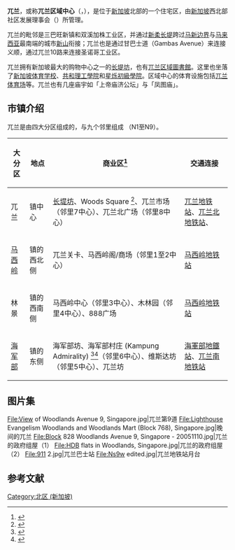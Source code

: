 {{Infobox settlement
| name = 兀兰
| settlement_type = [[新加坡規劃區|規劃區]]與区域中心
| image_skyline = {{Photomontage
| photo1a = Woodlands Square and Woodlands MRT Station, Singapore - 20051111.jpg
| photo2a = RepublicPolytechnic-CulturalCentre-20070205.jpg
| photo2b = SMRT bus service 911 in front of Block 878 Woodlands Street 82, Singapore.jpg
| photo3a = HDB flats along Woodlands Avenue 4, Singapore.jpg
| photo4a = MarsilingMRT.JPG
| photo4b = Si Ling Secondary School, Oct 06.jpg
| size = 280
| spacing = 2
| color = transparent
| border = 0
}}
| image_caption = 从上左到右：[[新加坡地鐵|地鐵]]经过兀兰区域中心、[[共和理工学院|共和理工学院]]、兀兰82街、兀兰的政府[[组屋|组屋]]、[[马西岭地铁站|马西岭地铁站]]、{{tsl|en|Si Ling Secondary School|兀兰士林中学}}（Si Ling Secondary School）
| pushpin_map = Singapore
| pushpin_map_caption = 兀兰在新加坡的位置
| coordinates = {{coord|1|26|10.57|N|103|47|12.14|E|display=inline}}
| subdivision_type = [[世界政区索引|国家]]
| subdivision_name = {{flag|Singapore}}
| area_footnotes = <ref name=citypopulation>{{cite web|url=http://www.citypopulation.de/php/singapore-admin.php?adm1id=407|title=Woodlands (Planning Area, Singapore) - Population Statistics, Charts, Map and Location|website=www.citypopulation.de|deadurl=no|archiveurl=https://web.archive.org/web/20160316010901/http://www.citypopulation.de/php/singapore-admin.php?adm1id=407|archivedate=2016-03-16|df=|accessdate=2018-06-10}}</ref><ref name=HDBstatistics>{{cite website|url=https://data.gov.sg/dataset/land-area-and-dwelling-units-by-town?view_id=ef3d1ad0-61fe-413d-a165-92b9670fc00f&resource_id=898d985a-0996-4efd-b2c2-7d9fab4138e9|title=Land Area and Dwelling Units by Town|publisher=Data Singapore|date=2016|accessdate=January 26, 2018|archive-date=2019-06-12|archive-url=https://web.archive.org/web/20190612042701/https://data.gov.sg/dataset/land-area-and-dwelling-units-by-town?view_id=ef3d1ad0-61fe-413d-a165-92b9670fc00f&resource_id=898d985a-0996-4efd-b2c2-7d9fab4138e9|dead-url=no}}</ref>
| area_blank1_title = 住宅
| area_blank1_km2 = 4.80
| population_total = 250,170
| population_as_of = 2017
| population_footnotes = <ref name=citypopulation/><ref name=HDBstatistics/>
| population_density_km2 = auto
| postal_code_type = 邮区
| postal_code = 25
| blank_name_sec1 = 住宅单位（现有）
| blank_info_sec1 = 62,675
| blank1_name_sec1 = 住宅单位（预计未来总数）
| blank1_info_sec1 = 98,000
| image_map=Woodlands locator map.png
}}

'''兀兰'''，或称'''兀兰区域中心'''（{{lang-en|Woodlands Regional Centre}}，{{lang-ta|வுடலண்ட்ஸ்}}），是位于[[新加坡|新加坡]]北部的一个住宅区，由[[新加坡|新加坡]]西北部社区发展理事会（{{lang|en|North West Community Development Council}}）所管理。

兀兰的毗邻是三巴旺新镇和双溪加株工业区，并通过[[新柔长堤|新柔长堤]]跨过[[马来西亚－新加坡边界|马新边界]]与[[马来西亚|马来西亚]]最南端的城市[[新山|新山]]衔接；兀兰也是通过甘巴士道（Gambas Avenue）来连接义顺，通过兀兰10路来连接圣诺哥工业区。

兀兰拥有新加坡最大的购物中心之一的[[长堤坊|长堤坊]]，也有[[兀兰区域圖書館|兀兰区域圖書館]]。这里也坐落了[[新加坡体育学校|新加坡体育学校]]、[[共和理工學院|共和理工學院]]和[[星烁初級學院|星烁初級學院]]。区域中心的体育设施包括[[兀兰体育场|兀兰体育场]]等。兀兰也有几座庙宇如「上帝庙济公坛」与「凤图庙」。

== 市镇介绍 ==
兀兰是由四大分区组成的，与九个邻里组成 （N1至N9）。
{| class="wikitable"
!大分区
!地点
!商业区<ref>{{Cite web|url=http://www.where2shop.sg/cs/w/Woodlands|title=Woodlands-Where2Shop|accessdate=2018-06-10|work=www.where2shop.sg|language=en|deadurl=yes|archiveurl=https://web.archive.org/web/20180612143317/http://www.where2shop.sg/cs/w/Woodlands|archivedate=2018-06-12|df=}}</ref>
!交通连接
|-
|兀兰
|镇中心
|[[长堤坊|长堤坊]]、Woods Square <ref>{{cite web|url=https://zproperty.zaobao.com.sg/zproperty/latest-news/story20180430-848387?amp|title=商业房产需求提高 Woods Square成投资焦点|date=2018-04-30|publisher=早报|language=zh|deadurl=no|archiveurl=https://web.archive.org/web/20180612140510/https://zproperty.zaobao.com.sg/zproperty/latest-news/story20180430-848387?amp|archivedate=2018-06-12|df=|accessdate=2018-06-10}}</ref>、兀兰市场（邻里7中心）、兀兰北广场（邻里8中心）
|[[兀兰地铁站|兀兰地铁站]]、[[兀兰北地铁站|兀兰北地铁站]]、{{link-en|兀蘭臨時巴士轉換站|Woodlands Temporary Bus Interchange}}
|-
|[[马西岭|马西岭]]
|镇的西北侧
|兀兰关卡、马西岭阁/商场（邻里1至2中心）
|[[马西岭地铁站|马西岭地铁站]]
|-
|林景
|镇的西南侧
|马西岭中心（邻里3中心）、木林园（邻里4中心）、888广场 
|[[马西岭地铁站|马西岭地铁站]]
|-
|[[海军部_(新加坡)|海军部]]
|镇的东侧
|海军部坊、海军部村庄 (Kampung Admirality) <ref>{{cite web|url=http://www.hdb.gov.sg/fi10/fi10296p.nsf/PressReleases/60131D3FCAAB7CAB48257CC50010762F|title=Integrated Development In Woodlands, "Kampung Admiralty", Takes Off With Groundbreaking Ceremony|accessdate=19 August 2014|publisher=Housing & Development Board|deadurl=no|archiveurl=https://web.archive.org/web/20140820024724/http://www.hdb.gov.sg/fi10/fi10296p.nsf/PressReleases/60131D3FCAAB7CAB48257CC50010762F|archivedate=2014年8月20日|df=}}</ref><ref>{{cite web|url=https://www.channelnewsasia.com/news/singapore/kampung-admiralty-welcomes-its-first-batch-of-residents-9117592|title=Kampung Admiralty welcomes its first batch of residents|publisher=|deadurl=no|archiveurl=https://web.archive.org/web/20171220215947/http://www.channelnewsasia.com/news/singapore/kampung-admiralty-welcomes-its-first-batch-of-residents-9117592|archivedate=2017-12-20|df=|accessdate=2018-06-10}}</ref>（邻里6中心）、维斯达坊（邻里5中心）、兀兰坊
|[[海军部地铁站_(新加坡)|海軍部地鐵站]]、[[兀兰南地铁站|兀兰南地铁站]]
|}

==图片集==
<gallery>
File:View of Woodlands Avenue 9, Singapore.jpg|兀兰第9道
File:Lighthouse Evangelism Woodlands and Woodlands Mart (Block 768), Singapore.jpg|晚间的兀兰
File:Block 828 Woodlands Avenue 9, Singapore - 20051110.jpg|兀兰的政府组屋（1）
File:HDB flats in Woodlands, Singapore.jpg|兀兰的政府组屋（2）
File:911 2.jpg|兀兰巴士站
File:Ns9w edited.jpg|兀兰地铁站月台
</gallery>

== 参考文献 ==
{{Portal|新加坡}}
{{reflist}}

{{新加坡行政区划}}
[[Category:北区_(新加坡)|Category:北区 (新加坡)]]